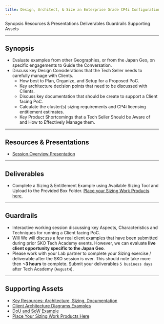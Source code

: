 ```yaml
---
title: Design, Architect, & Size an Enterprise Grade CP4i Configuration
---
```


<AnchorLinks>
  <AnchorLink>Synopsis</AnchorLink>
  <AnchorLink>Resources & Presentations</AnchorLink>
  <AnchorLink>Deliverables</AnchorLink>
  <AnchorLink>Guardrails</AnchorLink>
  <AnchorLink>Supporting Assets</AnchorLink>
</AnchorLinks>

***

## Synopsis

  - Evaluate examples from other Geographies, or from the Japan Geo, on specific engagements to Guide the Conversation.
  - Discuss key Design Considerations that the Tech Seller needs to carefully manage with Clients.
    - How best to Plan, Organize, and Setup for a Proposed PoC.
    - Key architecture decision points that need to be discussed with Clients.
    - Discuss key documentation that should be create to support a Client facing PoC.
    - Calculate the cluster(s) sizing requirements and CP4i licensing entitlement estimates.
    - Key Product Shortcomings that a Tech Seller Should be Aware of and How to Effectively Manage them.

***

## Resources & Presentations

  - <a href="https://ibm.box.com/s/ixg1ru62oj7jumkmi8naabax5j93wyqf" target="_blank">Session Overview Presentation</a>

***

## Deliverables

  - Complete a Sizing & Entitlement Example using Available Sizing Tool and Upload to the Provided Box Folder. <a href="https://ibm.box.com/s/p6xx9qyn21qqqknz98d9z4pcnrelijn1" target="_blank">Place your Sizing Work Products here.</a>

***

## Guardrails

  - Interactive working session discussing key Aspects, Characteristics and Techniques for running a Client facing PoC.
  - Will We will discuss a few real client examples that have been submitted during prior SKO Tech Academy events.  However, we can evaluate **live client opportunity specific to the Japan Geo**.
  - Please work with your Lab partner to complete your Sizing exercise / deliverable after the SKO session is over.  This should note take more then **~3 hours** to complete. Submit your deliverables `5 business days` after Tech Academy (`August4`).

***

## Supporting Assets

  - <a href="https://ibm.box.com/s/db3lyzo87d1hnxs30n97wblsotniyvfj" target="_blank">Key Resources:  Architecture, Sizing, Documentation</a>
  - <a href="https://ibm.box.com/s/kjgq175mvpr36bigr1u3u0g1558mrr43" target="_blank">Client Architecture Diagrams Examples</a>
  - <a href="https://ibm.box.com/s/z4hmzvb751ies4wv9x3it8srnct8ekus" target="_blank">DoU and SoW Example</a>
  - <a href="https://ibm.box.com/s/p6xx9qyn21qqqknz98d9z4pcnrelijn1" target="_blank">Place Your Sizing Work Products Here</a>
